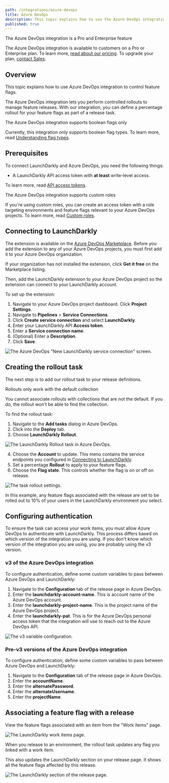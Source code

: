```yaml
---
path: /integrations/azure-devops
title: Azure DevOps
description: This topic explains how to use the Azure DevOps integration to control feature flags.
published: true
---
```


<Callout intent="primary">
  <CalloutTitle>The Azure DevOps integration is a Pro and Enterprise feature</CalloutTitle>
  <CalloutDescription>

The Azure DevOps integration is available to customers on a Pro or Enterprise plan. To learn more, [read about our pricing](https://launchdarkly.com/pricing/). To upgrade your plan, [contact Sales](https://launchdarkly.com/contact-sales/).

  </CalloutDescription>
</Callout>

## Overview

This topic explains how to use Azure DevOps integration to control feature flags.

The Azure DevOps integration lets you perform controlled rollouts to manage feature releases. With our integration, you can define a percentage rollout for your feature flags as part of a release task.

<Callout intent="info">
  <CalloutTitle>The Azure DevOps integration supports boolean flags only</CalloutTitle>
  <CalloutDescription>

Currently, this integration only supports boolean flag types. To learn more, read [Understanding flag types](/home/managing-flags/flag-variations#understanding-flag-types).

  </CalloutDescription>
</Callout>

## Prerequisites

To connect LaunchDarkly and Azure DevOps, you need the following things:

- A LaunchDarkly API access token with **at least** write-level access.

To learn more, read [API access tokens](/home/account-security/api-access-tokens).

<Callout intent="info">
  <CalloutTitle>The Azure DevOps integration supports custom roles</CalloutTitle>
  <CalloutDescription>

If you're using custom roles, you can create an access token with a role targeting environments and feature flags
relevant to your Azure DevOps projects. To learn more, read [Custom roles](/home/members/).

  </CalloutDescription>
</Callout>

## Connecting to LaunchDarkly

The extension is available on the [Azure DevOps Marketplace](https://marketplace.visualstudio.com/items?itemName=launchdarkly.launchdarkly-extension). Before you add the extension to any of your Azure DevOps projects, you must first add it to your Azure DevOps organization.

If your organization has not installed the extension, click **Get it free** on the Marketplace listing.

Then, add the LaunchDarkly extension to your Azure DevOps project so the extension can connect to your LaunchDarkly account.

To set up the extension:

1. Navigate to your Azure DevOps project dashboard. Click **Project Settings**.
2. Navigate to **Pipelines** > **Service Connections**.
3. Click **Create service connection** and select **LaunchDarkly**.
4. Enter your LaunchDarkly API **Access token**.
5. Enter a **Service connection name**.
6. (Optional) Enter a **Description**.
7. Click **Save**.

![The Azure DevOps "New LaunchDarkly service connection" screen.](azuredevops-add-connection.png)

## Creating the rollout task

The next step is to add our rollout task to your release definitions.

<Callout intent="alert">
  <CalloutTitle>Rollouts only work with the default collection</CalloutTitle>
  <CalloutDescription>

You cannot associate rollouts with collections that are not the default. If you do, the rollout won't be able to find the collection.

  </CalloutDescription>
</Callout>

To find the rollout task:

1. Navigate to the **Add tasks** dialog in Azure DevOps.
2. Click into the **Deploy** tab.
3. Choose **LaunchDarkly Rollout**.

![The LaunchDarkly Rollout task in Azure DevOps.](azuredevops-ld-rollout.png)

4. Choose the **Account** to update. This menu contains the service endpoints you configured in [Connecting to LaunchDarkly](#connecting-to-launchdarkly).
5. Set a percentage **Rollout** to apply to your feature flags.
6. Choose the **Flag state**. This controls whether the flag is on or off on release.

![The task rollout settings.](azuredevops-controlled-rollout.png)

In this example, any feature flags associated with the release are set to be rolled out to 10% of your users in the LaunchDarkly environment you select.

## Configuring authentication

To ensure the task can access your work items, you must allow Azure DevOps to authenticate with LaunchDarkly. This process differs based on which version of the integration you are using. If you don't know which version of the integration you are using, you are probably using the v3 version.

### v3 of the Azure DevOps integration

To configure authentication, define some custom variables to pass between Azure DevOps and LaunchDarkly:

1. Navigate to the **Configuration** tab of the release page in Azure DevOps.
2. Enter the **launchdarkly-account-name**. This is account name of the Azure DevOps account.
3. Enter the **launchdarkly-project-name**. This is the project name of the Azure DevOps project.
4. Enter the **launchdarkly-pat**. This is for the Azure DevOps personal access token that the integration will use to reach out to the Azure DevOps API.

![The v3 variable configuration.](azuredevops-variables.png)

### Pre-v3 versions of the Azure DevOps integration

To configure authentication, define some custom variables to pass between Azure DevOps and LaunchDarkly:

1. Navigate to the **Configuration** tab of the release page in Azure DevOps.
2. Enter the **accountName**.
3. Enter the **alternatePassword**.
4. Enter the **alternateUsername**.
5. Enter the **projectName**.

## Associating a feature flag with a release

View the feature flags associated with an item from the "Work items" page.

![The LaunchDarkly work items page.](azuredevops-ld-work-items.png)

When you release to an environment, the rollout task updates any flag you linked with a work item.

This also updates the LaunchDarkly section on your release page. It shows all the feature flags affected by this release.

![The LaunchDarkly section of the release page.](azuredevops-ld-release-page.png)
